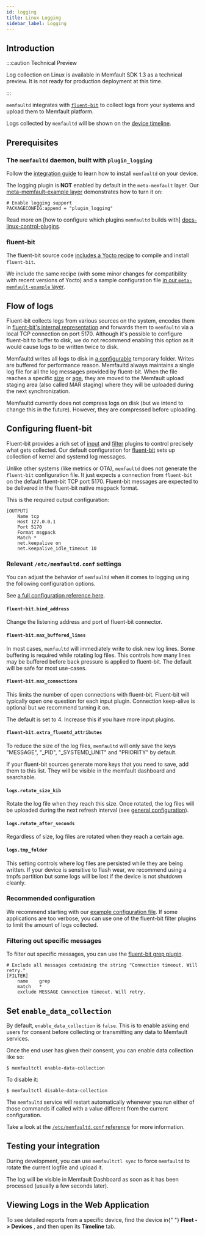 ```yaml
---
id: logging
title: Linux Logging
sidebar_label: Logging
---
```



## Introduction

:::caution Technical Preview

Log collection on Linux is available in Memfault SDK 1.3 as a technical preview.
It is not ready for production deployment at this time.

:::

`memfaultd` integrates with [`fluent-bit`][fluent-bit-homepage] to collect logs
from your systems and upload them to Memfault platform.

Logs collected by `memfaultd` will be shown on the [device
timeline][docs-timeline].

[fluent-bit-homepage]: https://www.fluentbit.io

## Prerequisites

### The `memfaultd` daemon, built with `plugin_logging`

Follow the [integration guide][docs-linux-integration] to learn how to install
`memfaultd` on your device.

The logging plugin is **NOT** enabled by default in the `meta-memfault` layer.
Our [meta-memfault-example layer][example-enable-logging] demonstrates how to
turn it on:

```
# Enable logging support
PACKAGECONFIG:append = "plugin_logging"
```

Read more on [how to configure which plugins `memfaultd` builds with]
[docs-linux-control-plugins].

[example-enable-logging]:
  https://github.com/memfault/memfault-linux-sdk/blob/-/meta-memfault-example/recipes-memfault/memfaultd/memfaultd.bbappend

### fluent-bit

The fluent-bit source code [includes a Yocto recipe][fluent-bit-recipe] to
compile and install `fluent-bit`.

We include the same recipe (with some minor changes for compatibility with
recent versions of Yocto) and a sample configuration file [in our
`meta-memfault-example` layer][fluent-bit-recipe-memfault].

[fluent-bit-recipe]:
  https://github.com/fluent/fluent-bit/blob/v2.0.9/fluent-bit_2.0.9.bb
[fluent-bit-recipe-memfault]:
  https://github.com/memfault/memfault-linux-sdk/blob/-/meta-memfault-example/recipes-extended/fluent-bit

## Flow of logs

Fluent-bit collects logs from various sources on the system, encodes them in
[fluent-bit's internal representation][fluent-bit-key-concepts] and forwards
them to `memfaultd` via a local TCP connection on port 5170. Although it's
possible to configure fluent-bit to buffer to disk, we do not recommend enabling
this option as it would cause logs to be written twice to disk.

Memfaultd writes all logs to disk in [a configurable](#logstmp_folder) temporary
folder. Writes are buffered for performance reason. Memfaultd always maintains a
single log file for all the log messages provided by fluent-bit. When the file
reaches a specific [size](#logsrotate_size_kib) or
[age](#logsrotate_after_seconds), they are moved to the Memfault upload staging
area (also called MAR staging) where they will be uploaded during the next
synchronization.

Memfaultd currently does not compress logs on disk (but we intend to change this
in the future). However, they are compressed before uploading.

[fluent-bit-key-concepts]:
  https://docs.fluentbit.io/manual/concepts/key-concepts

## Configuring fluent-bit

Fluent-bit provides a rich set of [input][fluent-bit-inputs] and
[filter][fluent-bit-filters] plugins to control precisely what gets collected.
Our default configuration for [fluent-bit][fluent-bit-default-conf] sets up
collection of kernel and systemd log messages.

Unlike other systems (like metrics or OTA), `memfaultd` does not generate the
`fluent-bit` configuration file. It just expects a connection from `fluent-bit`
on the default fluent-bit TCP port 5170. Fluent-bit messages are expected to be
delivered in the fluent-bit native msgpack format.

This is the required output configuration:

```
[OUTPUT]
	Name tcp
	Host 127.0.0.1
	Port 5170
	Format msgpack
	Match *
	net.keepalive on
	net.keepalive_idle_timeout 10
```

[fluent-bit-inputs]: https://docs.fluentbit.io/manual/pipeline/inputs
[fluent-bit-filters]: https://docs.fluentbit.io/manual/pipeline/filters
[fluent-bit-default-conf]:
  https://github.com/memfault/memfault-linux-sdk/blob/-/meta-memfault-example/recipes-extended/fluent-bit/files/fluent-bit.conf

### Relevant `/etc/memfaultd.conf` settings

You can adjust the behavior of `memfaultd` when it comes to logging using the
following configuration options.

See [a full configuration reference here][docs-configuration].

#### `fluent-bit.bind_address`

Change the listening address and port of fluent-bit connector.

#### `fluent-bit.max_buffered_lines`

In most cases, `memfaultd` will immediately write to disk new log lines. Some
buffering is required while rotating log files. This controls how many lines may
be buffered before back pressure is applied to fluent-bit. The default will be
safe for most use-cases.

#### `fluent-bit.max_connections`

This limits the number of open connections with fluent-bit. Fluent-bit will
typically open one question for each input plugin. Connection keep-alive is
optional but we recommend turning it on.

The default is set to 4. Increase this if you have more input plugins.

#### `fluent-bit.extra_fluentd_attributes`

To reduce the size of the log files, `memfaultd` will only save the keys
"MESSAGE", "\_PID", "\_SYSTEMD_UNIT" and "PRIORITY" by default.

If your fluent-bit sources generate more keys that you need to save, add them to
this list. They will be visible in the memfault dashboard and searchable.

#### `logs.rotate_size_kib`

Rotate the log file when they reach this size. Once rotated, the log files will
be uploaded during the next refresh interval (see [general
configuration][docs-configuration]).

#### `logs.rotate_after_seconds`

Regardless of size, log files are rotated when they reach a certain age.

#### `logs.tmp_folder`

This setting controls where log files are persisted while they are being
written. If your device is sensitive to flash wear, we recommend using a tmpfs
partition but some logs will be lost if the device is not shutdown cleanly.

### Recommended configuration

We recommend starting with our [example configuration
file][fluent-bit-default-conf]. If some applications are too verbose, you can
use one of the fluent-bit filter plugins to limit the amount of logs collected.

### Filtering out specific messages

To filter out specific messages, you can use the [fluent-bit grep
plugin][fluent-bit-grep].

```
# Exclude all messages containing the string "Connection timeout. Will retry."
[FILTER]
    name    grep
    match   *
    exclude MESSAGE Connection timeout. Will retry.
```

[fluent-bit-grep]: https://docs.fluentbit.io/manual/pipeline/filters/grep

## Set `enable_data_collection`

By default, `enable_data_collection` is `false`. This is to enable asking end
users for consent before collecting or transmitting any data to Memfault
services.

Once the end user has given their consent, you can enable data collection like
so:

```shell
$ memfaultctl enable-data-collection
```

To disable it:

```shell
$ memfaultctl disable-data-collection
```

The `memfaultd` service will restart automatically whenever you run either of
those commands if called with a value different from the current configuration.

Take a look at the [`/etc/memfaultd.conf` reference][docs-configuration] for
more information.

## Testing your integration

During development, you can use `memfaultctl sync` to force `memfaultd` to
rotate the current logfile and upload it.

The log will be visible in Memfault Dashboard as soon as it has been processed
(usually a few seconds later).

## Viewing Logs in the Web Application

<p>
  To see detailed reports from a specific device, find the device in{" "}
  <ProjectMagicLink path="/devices">
    <b>Fleet -> Devices</b>
  </ProjectMagicLink>
  , and then open its <b>Timeline</b> tab.
</p>

[docs-linux-control-plugins]:
  /docs/linux/integration-guide#optional-opt-out-of-memfaultd-built-in-plugins
[docs-linux-integration]: /docs/linux/integration-guide
[docs-configuration]: /docs/linux/reference-memfaultd-configuration
[docs-timeline]: /docs/platform/introduction/#metrics
